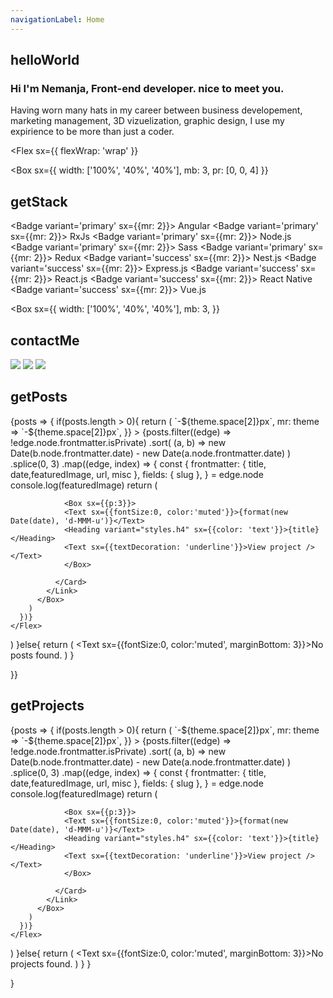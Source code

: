 ```yaml
---
navigationLabel: Home
---
```



## helloWorld

### Hi I'm Nemanja, Front-end developer. nice to meet you.
Having worn many hats in my career between business developement, marketing management, 3D vizuelization, graphic design, I use my expirience to be more than just a coder.

<Flex
  sx={{ flexWrap: 'wrap' }}
>

  <Box 
    sx={{
      width: ['100%', '40%', '40%'],
      mb: 3,
      pr: [0, 0, 4]
    }}
  >

  ## getStack

  <Badge variant='primary' sx={{mr: 2}}> Angular </Badge>
  <Badge variant='primary' sx={{mr: 2}}> RxJs </Badge>
  <Badge variant='primary' sx={{mr: 2}}> Node.js </Badge>
  <Badge variant='primary' sx={{mr: 2}}> Sass </Badge>
  <Badge variant='primary' sx={{mr: 2}}> Redux </Badge>
  <Badge variant='success' sx={{mr: 2}}> Nest.js </Badge>
  <Badge variant='success' sx={{mr: 2}}> Express.js </Badge>
  <Badge variant='success' sx={{mr: 2}}> React.js </Badge>
  <Badge variant='success' sx={{mr: 2}}> React Native </Badge>
  <Badge variant='success' sx={{mr: 2}}> Vue.js </Badge>


  </Box>

  <Box
  sx={{
      width: ['100%', '40%', '40%'],
      mb: 3,
    }}
  >

  ## contactMe
  <Link href="https://github.com/k3cman">
  <IconButton>
  <Image src='images/github.png' />
  </IconButton>
  </Link>

  <Link href="https://www.linkedin.com/in/k3cman/">
  <IconButton>
  <Image src='images/linked_in.png' />
  </IconButton>
  </Link>


  <Link href="mailto:kecman.dev@gmail.com">
  <IconButton>
  <Image src='images/email.png' />
  </IconButton>
  </Link>

  </Box>

</Flex>

## getPosts

<SourceList filter="posts">
  {posts => {
    if(posts.length > 0){
 return (
    <Flex
      sx={{
        flexWrap: "wrap",
        ml: theme => `-${theme.space[2]}px`,
        mr: theme => `-${theme.space[2]}px`,
      }}
    >
      {posts.filter((edge) => !edge.node.frontmatter.isPrivate)
        .sort(
          (a, b) =>
            new Date(b.node.frontmatter.date) -
            new Date(a.node.frontmatter.date)
        )
        .splice(0, 3)
      .map((edge, index) => {
        const {
          frontmatter: { title, date,featuredImage, url, misc },
          fields: { slug },
        } = edge.node
        console.log(featuredImage)
        return (
          <Box
            key={index}
            sx={{ mb: 3, maxWidth: ["100%", "50%", "33.333%"], width: ["100%", "50%", "33.333%"] }}
          >
            <Link href={slug} sx={{textDecoration: 'none'}}>
              <Card
                sx={{
                  ml: 2, 
                  mr: 2,
                }}
              > 
                
                <Box sx={{p:3}}>
                <Text sx={{fontSize:0, color:'muted'}}>{format(new Date(date), 'd-MMM-u')}</Text>
                <Heading variant="styles.h4" sx={{color: 'text'}}>{title}</Heading>
                <Text sx={{textDecoration: 'underline'}}>View project /> </Text>
                </Box>
               
              </Card>
            </Link>
          </Box>
        )
      })}
    </Flex>
  )
    }else{
      return (
        <Text sx={{fontSize:0, color:'muted', marginBottom: 3}}>No posts found.</Text>
      )
    }
   
  }}
</SourceList>

## getProjects

<SourceList filter="projects">
  {posts => {
    if(posts.length > 0){
      return (
    <Flex
      sx={{
        flexWrap: "wrap",
        ml: theme => `-${theme.space[2]}px`,
        mr: theme => `-${theme.space[2]}px`,
      }}
    >
      {posts.filter((edge) => !edge.node.frontmatter.isPrivate)
        .sort(
          (a, b) =>
            new Date(b.node.frontmatter.date) -
            new Date(a.node.frontmatter.date)
        )
        .splice(0, 3)
      .map((edge, index) => {
        const {
          frontmatter: { title, date,featuredImage, url, misc },
          fields: { slug },
        } = edge.node
        console.log(featuredImage)
        return (
          <Box
            key={index}
            sx={{ mb: 3, maxWidth: ["100%", "50%", "33.333%"], width: ["100%", "50%", "33.333%"] }}
          >
            <Link href={slug} sx={{textDecoration: 'none'}}>
              <Card
                sx={{
                  ml: 2, 
                  mr: 2,
                }}
              > 
                
                <Box sx={{p:3}}>
                <Text sx={{fontSize:0, color:'muted'}}>{format(new Date(date), 'd-MMM-u')}</Text>
                <Heading variant="styles.h4" sx={{color: 'text'}}>{title}</Heading>
                <Text sx={{textDecoration: 'underline'}}>View project /> </Text>
                </Box>
               
              </Card>
            </Link>
          </Box>
        )
      })}
    </Flex>
  )
    }else{
      return (
        <Text sx={{fontSize:0, color:'muted', marginBottom: 3}}>No projects found.</Text>
      )
    }
  }
  
  }
</SourceList>